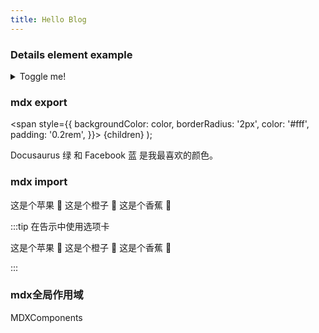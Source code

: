 ```yaml
---
title: Hello Blog
---
```


### Details element example

<details>
  <summary>Toggle me!</summary>
  <div>
    <div>This is the detailed content</div>
    <br/>
    <details>
      <summary>
        Nested toggle! 内含惊喜……
      </summary>
      <div>
        😲😲😲😲😲
      </div>
    </details>
  </div>
</details>

### mdx export
  <span
    style={{
      backgroundColor: color,
      borderRadius: '2px',
      color: '#fff',
      padding: '0.2rem',
    }}>
    {children}
  </span>
);

<Highlight color="#25c2a0">Docusaurus 绿</Highlight> 和 <Highlight color="#1877F2">Facebook 蓝</Highlight> 是我最喜欢的颜色。

### mdx import

<HomepageFeatures />


<Tabs>
  <TabItem value="apple" label="苹果" default>
    这是个苹果 🍎
  </TabItem>
  <TabItem value="orange" label="橙子">
    这是个橙子 🍊
  </TabItem>
  <TabItem value="banana" label="香蕉">
    这是个香蕉 🍌
  </TabItem>
</Tabs>

:::tip 在告示中使用选项卡

<Tabs>
  <TabItem value="apple" label="苹果">这是个苹果 🍎</TabItem>
  <TabItem value="orange" label="橙子">这是个橙子 🍊</TabItem>
  <TabItem value="banana" label="香蕉">这是个香蕉 🍌</TabItem>
</Tabs>

:::

### mdx全局作用域
<underline>MDXComponents</underline>
